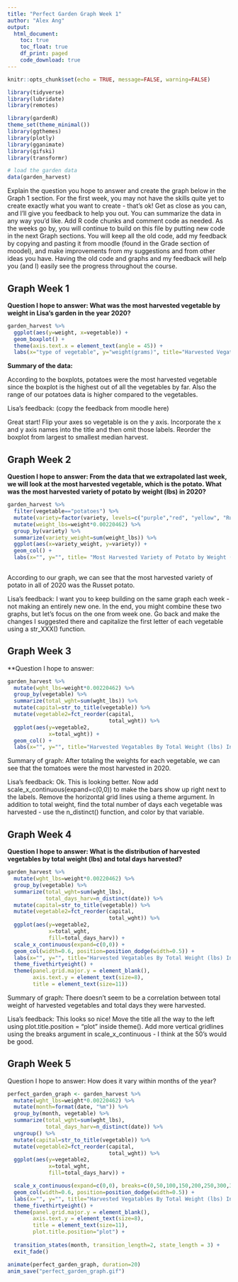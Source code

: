 ```yaml
---
title: "Perfect Garden Graph Week 1"
author: "Alex Ang"
output: 
  html_document:
    toc: true
    toc_float: true
    df_print: paged
    code_download: true
---
```


```r
knitr::opts_chunk$set(echo = TRUE, message=FALSE, warning=FALSE)
```

```r
library(tidyverse)        
library(lubridate)         
library(remotes)

library(gardenR)
theme_set(theme_minimal())  
library(ggthemes)
library(plotly) 
library(gganimate)
library(gifski)
library(transformr)
```

```r
# load the garden data 
data(garden_harvest)
```

Explain the question you hope to answer and create the graph below in the Graph 1 section. For the first week, you may not have the skills quite yet to create exactly what you want to create - that's ok! Get as close as you can, and I'll give you feedback to help you out. You can summarize the data in any way you'd like. Add R code chunks and comment code as needed. As the weeks go by, you will continue to build on this file by putting new code in the next Graph sections. You will keep all the old code, add my feedback by copying and pasting it from moodle (found in the Grade section of moodel), and make improvements from my suggestions and from other ideas you have. Having the old code and graphs and my feedback will help you (and I) easily see the progress throughout the course.

## Graph Week 1

**Question I hope to answer: What was the most harvested vegetable by weight in Lisa's garden in the year 2020?** 

```r
garden_harvest %>%
  ggplot(aes(y=weight, x=vegetable)) + 
  geom_boxplot() + 
  theme(axis.text.x = element_text(angle = 45)) +
  labs(x="type of vegetable", y="weight(grams)", title="Harvested Vegatables By Weight In 2020")
```

**Summary of the data:**

According to the boxplots, potatoes were the most harvested vegetable since the boxplot is the highest out of all the vegetables by far. Also the range of our potatoes data is higher compared to the vegetables. 

Lisa's feedback: (copy the feedback from moodle here)

Great start! Flip your axes so vegetable is on the y axis. Incorporate the x and y axis names into the title and then omit those labels. Reorder the boxplot from largest to smallest median harvest.


## Graph Week 2

**Question I hope to answer: From the data that we extrapolated last week, we will look at the most harvested vegetable, which is the potato. What was the most harvested variety of potato by weight (lbs) in 2020?** 

```r
garden_harvest %>%
  filter(vegetable=="potatoes") %>%
  mutate(variety=factor(variety, levels=c("purple","red", "yellow", "Russet"))) %>%
  mutate(weight_lbs=weight*0.00220462) %>%
  group_by(variety) %>%
  summarize(variety_weight=sum(weight_lbs)) %>%
  ggplot(aes(x=variety_weight, y=variety)) +
  geom_col() + 
  labs(x="", y="", title= "Most Harvested Variety of Potato by Weight (lbs) in 2020")
  
```

According to our graph, we can see that the most harvested variety of potato in all of 2020 was the Russet potato. 


Lisa's feedback: I want you to keep building on the same graph each week - not making an entirely new one. In the end, you might combine these two graphs, but let's focus on the one from week one. Go back and make the changes I suggested there and capitalize the first letter of each vegetable using a str_XXX() function.

## Graph Week 3

**Question I hope to answer: 

```r
garden_harvest %>%
  mutate(wght_lbs=weight*0.00220462) %>% 
  group_by(vegetable) %>%
  summarize(total_wght=sum(wght_lbs)) %>%
  mutate(capital=str_to_title(vegetable)) %>%
  mutate(vegetable2=fct_reorder(capital,
                                total_wght)) %>% 
  ggplot(aes(y=vegetable2,
             x=total_wght)) +
  geom_col() + 
  labs(x="", y="", title="Harvested Vegatables By Total Weight (lbs) In 2020")
```

Summary of graph: After totaling the weights for each vegetable, we can see that the tomatoes were the most harvested in 2020. 

Lisa's feedback: Ok. This is looking better. Now add scale_x_continuous(expand=c(0,0)) to make the bars show up right next to the labels. Remove the horizontal grid lines using a theme argument. In addition to total weight, find the total number of days each vegetable was harvested - use the n_distinct() function, and color by that variable. 

## Graph Week 4

**Question I hope to answer: What is the distribution of harvested vegetables by total weight (lbs) and total days harvested?**

```r
garden_harvest %>%
  mutate(wght_lbs=weight*0.00220462) %>% 
  group_by(vegetable) %>%
  summarize(total_wght=sum(wght_lbs),
            total_days_harv=n_distinct(date)) %>%
  mutate(capital=str_to_title(vegetable)) %>%
  mutate(vegetable2=fct_reorder(capital,
                                total_wght)) %>% 
  ggplot(aes(y=vegetable2,
             x=total_wght,
             fill=total_days_harv)) + 
  scale_x_continuous(expand=c(0,0)) +
  geom_col(width=0.6, position=position_dodge(width=0.5)) + 
  labs(x="", y="", title="Harvested Vegatables By Total Weight (lbs) In 2020", fill="Total Days Harvested")+
  theme_fivethirtyeight() + 
  theme(panel.grid.major.y = element_blank(),
        axis.text.y = element_text(size=8),
        title = element_text(size=11))
```

Summary of graph: There doesn't seem to be a correlation between total weight of harvested vegetables and total days they were harvested. 


Lisa's feedback: This looks so nice! Move the title all the way to the left using plot.title.position = "plot" inside theme(). Add more vertical gridlines using the breaks argument in scale_x_continuous - I think at the 50's would be good.


## Graph Week 5

Question I hope to answer: How does it vary within months of the year? 


```r
perfect_garden_graph <- garden_harvest %>%
  mutate(wght_lbs=weight*0.00220462) %>% 
  mutate(month=format(date, "%m")) %>%
  group_by(month, vegetable) %>%
  summarize(total_wght=sum(wght_lbs),
            total_days_harv=n_distinct(date)) %>%
  ungroup() %>%
  mutate(capital=str_to_title(vegetable)) %>%
  mutate(vegetable2=fct_reorder(capital,
                                total_wght)) %>%
  ggplot(aes(y=vegetable2,
             x=total_wght,
             fill=total_days_harv)) + 

  scale_x_continuous(expand=c(0,0), breaks=c(0,50,100,150,200,250,300,350)) +
  geom_col(width=0.6, position=position_dodge(width=0.5)) + 
  labs(x="", y="", title="Harvested Vegatables By Total Weight (lbs) In 2020", fill="Total Days Harvested", subtitle = "month: {closest_state}")+
  theme_fivethirtyeight() + 
  theme(panel.grid.major.y = element_blank(),
        axis.text.y = element_text(size=8),
        title = element_text(size=11), 
        plot.title.position="plot") + 
  
  transition_states(month, transition_length=2, state_length = 3) + 
  exit_fade()

animate(perfect_garden_graph, duration=20)
anim_save("perfect_garden_graph.gif")

```

